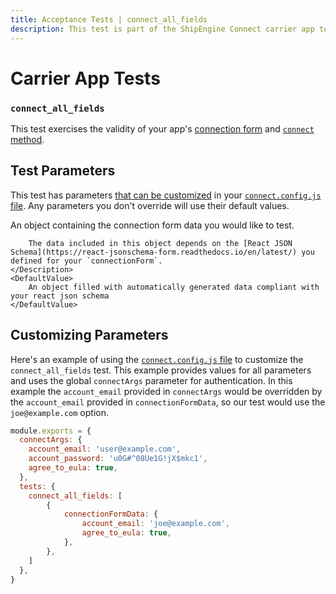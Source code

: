 ```yaml
---
title: Acceptance Tests | connect_all_fields
description: This test is part of the ShipEngine Connect carrier app test suite.
---
```


Carrier App Tests
==================================

### `connect_all_fields`

This test exercises the validity of your app's [connection form](../../../reference/forms.mdx#connection-form-examples) and [`connect` method](../../../reference/methods/connect.mdx).


Test Parameters
-------------------------
This test has parameters [that can be customized](#customizing-parameters) in your [`connect.config.js` file](../../../testing/config.mdx). Any parameters you don't override will use their default values.


<Reference>

  <Field name="connectionFormData" type="object">
    <Description>
        An object containing the connection form data you would like to test.

        The data included in this object depends on the [React JSON Schema](https://react-jsonschema-form.readthedocs.io/en/latest/) you defined for your `connectionForm`.
    </Description>
    <DefaultValue>
        An object filled with automatically generated data compliant with your react json schema
    </DefaultValue>
  </Field>

</Reference>


Customizing Parameters
------------------------------
Here's an example of using the [`connect.config.js` file](./../../../testing/config.mdx) to customize the `connect_all_fields` test. This example provides values for all parameters and uses the global `connectArgs` parameter for authentication. In this example the `account_email` provided in `connectArgs` would be overridden by the `account_email` provided in `connectionFormData`, so our test would use the `joe@example.com` option.

```javascript
module.exports = {
  connectArgs: {
    account_email: 'user@example.com',
    account_password: 'u0G#^08Ue1G!jX$mkc1',
    agree_to_eula: true,
  },
  tests: {
  	connect_all_fields: [
  		{
	  		connectionFormData: {
	  			account_email: 'joe@example.com',
	    		agree_to_eula: true,
	  		},
  		},
  	]
  },
}
```
